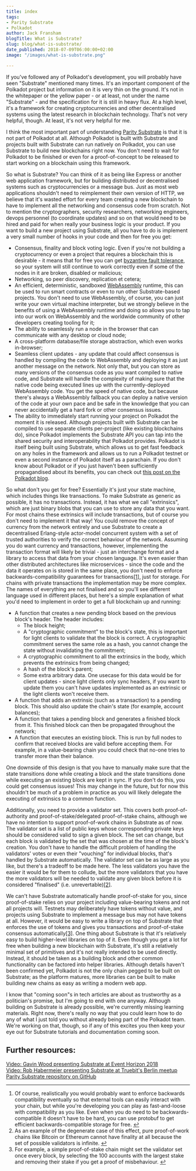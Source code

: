 ```yaml
---
title: index
tags:
- Parity Substrate
- Polkadot
author: Jack Fransham
blogTitle: What is Substrate?
slug: blog/what-is-substrate/
date_published: 2018-07-09T06:00:00+02:00
image: "/images/what-is-substrate.png"

---
```

If you've followed any of Polkadot's development, you will probably have seen "Substrate" mentioned many times. It's an important component of the Polkadot project but information on it is very thin on the ground. It's not in the whitepaper or the yellow paper - or at least, not under the name "Substrate" - and the specification for it is still in heavy flux. At a high level, it's a framework for creating cryptocurrencies and other decentralised systems using the latest research in blockchain technology. That's not very helpful, though. At least, it's not very helpful for me.

I think the most important part of understanding [Parity Substrate](https://www.parity.io/substrate) is that it is not part of Polkadot at all. Although Polkadot is built with Substrate and projects built with Substrate can run natively on Polkadot, you can use Substrate to build new blockchains right now. You don't need to wait for Polkadot to be finished or even for a proof-of-concept to be released to start working on a blockchain using this framework.

So what is Substrate? You can think of it as being like Express or another web application framework, but for building distributed or decentralised systems such as cryptocurrencies or a message bus. Just as most web applications shouldn't need to reimplement their own version of HTTP, we believe that it's wasted effort for every team creating a new blockchain to have to implement all the networking and consensus code from scratch. Not to mention the cryptographers, security researchers, networking engineers, devops personnel (to coordinate updates) and so on that would need to be hired and paid for when really your business logic is your product. If you want to build a new project using Substrate, all you have to do is implement a very small number of hooks in your code and then for free you get:

* Consensus, finality and block voting logic. Even if you're not building a cryptocurrency or even a project that requires a blockchain this is desirable - it means that for free you can get [byzantine fault tolerance](https://en.wikipedia.org/wiki/Byzantine_fault_tolerance), so your system will still continue to work correctly even if some of the nodes in it are broken, disabled or malicious;
* Networking, so peer discovery, replication et cetera;
* An efficient, deterministic, sandboxed [WebAssembly](https://webassembly.org/) runtime, this can be used to run smart contracts or even to run other Substrate-based projects. You don't need to use WebAssembly, of course, you can just write your own virtual machine interpreter, but we strongly believe in the benefits of using a WebAssembly runtime and doing so allows you to tap into our work on WebAssembly and the worldwide community of other developers creating tooling for it;
* The ability to seamlessly run a node in the browser that can communicate with any desktop or cloud node;
* A cross-platform database/file storage abstraction, which even works in-browser;
* Seamless client updates - any update that could affect consensus is handled by compiling the code to WebAssembly and deploying it as just another message on the network. Not only that, but you can store as many versions of the consensus code as you want compiled to native code, and Substrate will handle the complexity of making sure that the native code being executed lines up with the currently-deployed WebAssembly code. You get the speed of native code, but because there's always a WebAssembly fallback you can deploy a native version of the code at your own pace and be safe in the knowledge that you can never accidentally get a hard fork or other consensus issues.
* The ability to immediately start running your project on Polkadot the moment it is released. Although projects built with Substrate can be compiled to use separate clients per-project (like existing blockchains do), since Polkadot implements the Substrate API you can tap into the shared security and interoperability that Polkadot provides. Polkadot is itself being built using Substrate, which allows us to get fast feedback on any holes in the framework and allows us to run a Polkadot testnet or even a second instance of Polkadot itself as a parachain. If you don't know about Polkadot or if you just haven't been sufficiently propagandised about its benefits, you can check out [this post on the Polkadot blog](https://medium.com/polkadot-network/how-polkadot-tackles-the-biggest-problems-facing-blockchain-innovators-1affc1309b0f).

So what don't you get for free? Essentially it's just your state machine, which includes things like transactions. To make Substrate as generic as possible, it has no transactions. Instead, it has what we call "extrinsics", which are just binary blobs that you can use to store any data that you want. For most chains these extrinsics will include transactions, but of course you don't need to implement it that way! You could remove the concept of currency from the network entirely and use Substrate to create a decentralised Erlang-style actor-model concurrent system with a set of trusted authorities to verify the correct behaviour of the network. Assuming you do want currency and transactions, however, implementing the transaction format will likely be trivial - just an interchange format and a library to access that data from your chosen language. It's even easier than other distributed architectures like microservices - since the code and the data it operates on is stored in the same place, you don't need to enforce backwards-compatibility guarantees for transactions[\[1\]](https://www.parity.io/what-is-substrate/#fn1), just for storage. For chains with private transactions the implementation may be more complex. The names of everything are not finalised and so you'll see different language used in different places, but here's a simple explanation of what you'd need to implement in order to get a full blockchain up and running:

* A function that creates a new pending block based on the previous block's header. The header includes:
  * The block height;
  * A "cryptographic commitment" to the block's state, this is important for light clients to validate that the block is correct. A cryptographic commitment serves the same role as a hash, you cannot change the state without invalidating the commitment;
  * A cryptographic commitment to all the extrinsics in the body, which prevents the extrinsics from being changed;
  * A hash of the block's parent;
  * Some extra arbitrary data. One usecase for this data would be for client updates - since light clients only sync headers, if you want to update them you can't have updates implemented as an extrinsic or the light clients won't receive them.
* A function that adds an extrinsic (such as a transaction) to a pending block. This should also update the chain's state (for example, account balances);
* A function that takes a pending block and generates a finished block from it. This finished block can then be propagated throughout the network;
* A function that executes an existing block. This is run by full nodes to confirm that received blocks are valid before accepting them. For example, in a value-bearing chain you could check that no-one tries to transfer more than their balance.

One downside of this design is that you have to manually make sure that the state transitions done while creating a block and the state transitions done while executing an existing block are kept in sync. If you don't do this, you could get consensus issues! This may change in the future, but for now this shouldn't be much of a problem in practice as you will likely delegate the executing of extrinsics to a common function.

Additionally, you need to provide a validator set. This covers both proof-of-authority and proof-of-stake/delegated proof-of-stake chains, although we have no intention to support proof-of-work chains in Substrate as of now. The validator set is a list of public keys whose corresponding private keys should be considered valid to sign a given block. The set can change, but each block is validated by the set that was chosen at the time of the block's creation. You don't have to handle the difficult problem of handling the validators' votes or even their "vouching" for individual blocks, that's handled by Substrate automatically. The validator set can be as large as you like, but there's a tradeoff to be made here. The less validators you have the easier it would be for them to collude, but the more validators that you have the more validators will be needed to validate any given block before it is considered "finalised" (i.e. unrevertable)[\[2\]](https://www.parity.io/what-is-substrate/#fn2).

We can't have Substrate automatically handle proof-of-stake for you, since proof-of-stake relies on your project including value-bearing tokens and not all projects will. Testnets may deliberately have tokens without value, and projects using Substrate to implement a message bus may not have tokens at all. However, it would be easy to write a library on top of Substrate that enforces the use of tokens and gives you transactions and proof-of-stake consensus automatically[\[3\]](https://www.parity.io/what-is-substrate/#fn3). One thing about Substrate is that it's relatively easy to build higher-level libraries on top of it. Even though you get a lot for free when building a new blockchain with Substrate, it's still a relatively minimal set of primitives and it's not really intended to be used directly. Instead, it should be taken as a building block and other common functionality can be factored into helper libraries. Although details haven't been confirmed yet, Polkadot is not the only chain pegged to be built on Substrate; as the platform matures, more libraries can be built to make building new chains as easy as writing a modern web app.

I know that "coming soon"s in tech articles are about as trustworthy as a politician's promise, but I'm going to end with one anyway. Although building on Substrate is already possible, we're currently missing learning materials. Right now, there's really no way that you could learn how to do any of what I just told you without already being part of the Polkadot team. We're working on that, though, so if any of this excites you then keep your eye out for Substrate tutorials and documentation coming soon.

## Further resources:

[Video: Gavin Wood presenting Substrate at Event Horizon 2018](https://youtu.be/iUMZyL5kTwc)  
[Video: Rob Habermeier presenting Substrate at Truebit's Berlin meetup](https://youtu.be/q1zLHO7Lkuk)  
[Parity Substrate repository on GitHub](https://github.com/paritytech/substrate)

***

1. Of course, realistically you would probably want to enforce backwards compatibility eventually so that external tools can easily interact with your chain, but while you're developing you can play as fast-and-loose with compatibility as you like. Even when you do need to be backwards-compatible it doesn't have to be hard, you can use protobuf to get efficient backwards-compatible storage for free. [↩︎](https://www.parity.io/what-is-substrate/#fnref1)
2. As an example of the degenerate case of this effect, pure proof-of-work chains like Bitcoin or Ethereum cannot have finality at all because the set of possible validators is infinite. [↩︎](https://www.parity.io/what-is-substrate/#fnref2)
3. For example, a simple proof-of-stake chain might set the validator set once every block, by selecting the 100 accounts with the largest stake and removing their stake if you get a proof of misbehaviour. [↩︎](https://www.parity.io/what-is-substrate/#fnref3)